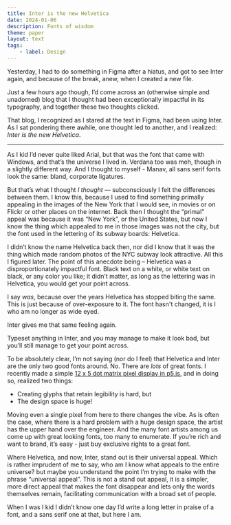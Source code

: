 ```yaml
---
title: Inter is the new Helvetica
date: 2024-01-06
description: Fonts of wisdom
theme: paper
layout: text
tags:
    - label: Design
---
```


Yesterday, I had to do something in Figma after a hiatus, and got to see Inter
again, and because of the break, anew, when I created a new file.

Just a few hours ago though, I’d come across an (otherwise simple and unadorned)
blog that I thought had been exceptionally impactful in its typography, and
together these two thoughts clicked.

That blog, I recognized as I stared at the text in Figma, had been using Inter.
As I sat pondering there awhile, one thought led to another, and I realized:
_Inter is the new Helvetica_.

---

As I kid I’d never quite liked Arial, but that was the font that came with
Windows, and that’s the universe I lived in. Verdana too was meh, though in a
slightly different way. And I thought to myself - Manav, all sans serif fonts
look the same: bland, corporate ligatures.

But that’s what I thought _I thought_ — subconsciously I felt the differences
between them. I know this, because I used to find something primally appealing
in the images of the New York that I would see, in movies or on Flickr or other
places on the internet. Back then I thought the “primal” appeal was because it
was “New York”, or the United States, but now I know the thing which appealed to
me in those images was not the city, but the font used in the lettering of its
subway boards: Helvetica.

I didn’t know the name Helvetica back then, nor did I know that it was the thing
which made random photos of the NYC subway look attractive. All this I figured
later. The point of this anecdote being – Helvetica was a disproportionately
impactful font. Black text on a white, or white text on black, or any color you
like; it didn’t matter, as long as the lettering was in Helvetica, you would get
your point across.

I say _was_, because over the years Helvetica has stopped biting the same. This
is just because of over-exposure to it. The font hasn't changed, it is I who am
no longer as wide eyed.

Inter gives me that same feeling again.

Typeset anything in Inter, and you may manage to make it look bad, but you’ll
still manage to get your point across.

To be absolutely clear, I’m not saying (nor do I feel) that Helvetica and Inter
are the only two good fonts around. No. There are _lots_ of great fonts. I
recently made a simple [12 x 5 dot matrix pixel display in p5.js](/gen24/4), and
in doing so, realized two things:

-   Creating glyphs that retain legibility is hard, but
-   The design space is huge!

Moving even a single pixel from here to there changes the vibe. As is often the
case, where there is a hard problem with a huge design space, the artist has the
upper hand over the engineer. And the many font artists among us come up with
great looking fonts, too many to enumerate. If you’re rich and want to brand,
it’s easy - just buy exclusive rights to a great font.

Where Helvetica, and now, Inter, stand out is their universal appeal. Which is
rather imprudent of me to say, who am I know what appeals to the entire
universe? but maybe you understand the point I’m trying to make with the phrase
“universal appeal”. This is not a stand out appeal, it is a simpler, more direct
appeal that makes the font disappear and lets only the words themselves remain,
facilitating communication with a broad set of people.

When I was I kid I didn’t know one day I’d write a long letter in praise of a
font, and a sans serif one at that, but here I am.
